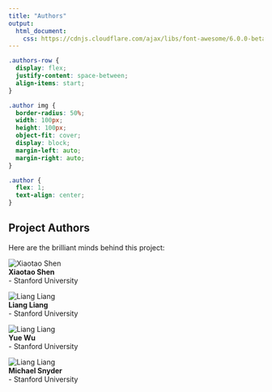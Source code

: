 ```yaml
---
title: "Authors"
output: 
  html_document:
    css: https://cdnjs.cloudflare.com/ajax/libs/font-awesome/6.0.0-beta3/css/all.min.css
---
```



```css
.authors-row {
  display: flex;
  justify-content: space-between;
  align-items: start;
}

.author img {
  border-radius: 50%;
  width: 100px;
  height: 100px;
  object-fit: cover;
  display: block;
  margin-left: auto;
  margin-right: auto;
}

.author {
  flex: 1;
  text-align: center;
}
```

## Project Authors

Here are the brilliant minds behind this project:

<div class="authors-row">

<div class="author">
![Xiaotao Shen](images/xiaotao.jpg)  
**Xiaotao Shen**  
- Stanford University  
<a href="https://www.linkedin.com/in/xiaotao-shen/" target="_blank"><i class="fab fa-linkedin"></i></a> 
<a href="https://www.xiaotao.com/" target="_blank"><i class="fas fa-globe"></i></a> 
<a href="mailto:xiaotao@stanford.edu"><i class="fas fa-envelope"></i></a>  
</div>

<div class="author">
![Liang Liang](images/liang.jpg)  
**Liang Liang**  
- Stanford University  
<a href="https://www.linkedin.com/in/liang-liang/" target="_blank"><i class="fab fa-linkedin"></i></a> 
<a href="https://www.liang.com/" target="_blank"><i class="fas fa-globe"></i></a> 
<a href="mailto:liang@stanford.edu"><i class="fas fa-envelope"></i></a>  
</div>

<div class="author">
![Liang Liang](images/yue-wu.jpg)  
**Yue Wu**  
- Stanford University  
<a href="https://www.linkedin.com/in/liang-liang/" target="_blank"><i class="fab fa-linkedin"></i></a> 
<a href="https://www.liang.com/" target="_blank"><i class="fas fa-globe"></i></a> 
<a href="mailto:liang@stanford.edu"><i class="fas fa-envelope"></i></a>  
</div>


<div class="author">
![Liang Liang](images/michael-snyder.png)  
**Michael Snyder**  
- Stanford University  
<a href="https://www.linkedin.com/in/liang-liang/" target="_blank"><i class="fab fa-linkedin"></i></a> 
<a href="https://www.liang.com/" target="_blank"><i class="fas fa-globe"></i></a> 
<a href="mailto:liang@stanford.edu"><i class="fas fa-envelope"></i></a>  
</div>

<!-- ... Similarly for other authors ... -->

</div>
